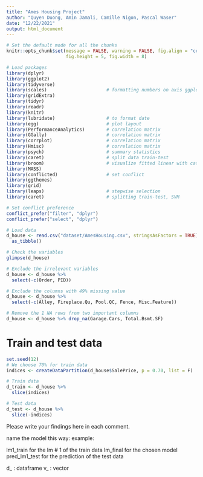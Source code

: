 ```yaml
---
title: "Ames Housing Project"
author: "Quyen Duong, Amin Jamali, Camille Nigon, Pascal Waser"
date: "12/22/2021"
output: html_document
---
```


```r
# Set the default mode for all the chunks
knitr::opts_chunk$set(message = FALSE, warning = FALSE, fig.align = "center", 
                      fig.height = 5, fig.width = 8)
```

```r
# Load packages
library(dplyr)
library(ggplot2)
library(tidyverse)
library(scales)                      # formatting numbers on axis ggplot
library(gridExtra)
library(tidyr)
library(readr)
library(knitr)
library(lubridate)                   # to format date
library(egg)                         # plot layout 
library(PerformanceAnalytics)        # correlation matrix
library(GGally)                      # correlation matrix
library(corrplot)                    # correlation matrix
library(Hmisc)                       # correlation matrix
library(psych)                       # summary statistics
library(caret)                       # split data train-test
library(broom)                       # visualize fitted linear with categorical variable
library(MASS)
library(conflicted)                  # set conflict
library(ggthemes)
library(grid)
library(leaps)                       # stepwise selection
library(caret)                       # splitting train-test, SVM

# Set conflict preference
conflict_prefer("filter", "dplyr")
conflict_prefer("select", "dplyr")
```

```r
# Load data
d_house <- read.csv("dataset/AmesHousing.csv", stringsAsFactors = TRUE) %>% 
  as_tibble()

# Check the variables
glimpse(d_house)

# Exclude the irrelevant variables
d_house <- d_house %>% 
  select(-c(Order, PID))

# Exclude the columns with 49% missing value
d_house <- d_house %>% 
  select(-c(Alley, Fireplace.Qu, Pool.QC, Fence, Misc.Feature))

# Remove the 1 NA rows from two important columns
d_house <- d_house %>% drop_na(Garage.Cars, Total.Bsmt.SF)
```

# Train and test data

```r
set.seed(12)
# We choose 70% for train data
indices <- createDataPartition(d_house$SalePrice, p = 0.70, list = F)

# Train data
d_train <- d_house %>%
  slice(indices)

# Test data
d_test <- d_house %>%
  slice(-indices) 
```

Please write your findings here in each comment. 

name the model this way: example: 

lm1_train for the lm # 1 of the train data
lm_final for the chosen model
pred_lm1_test for the prediction of the test data

d_ : dataframe
v_ : vector
